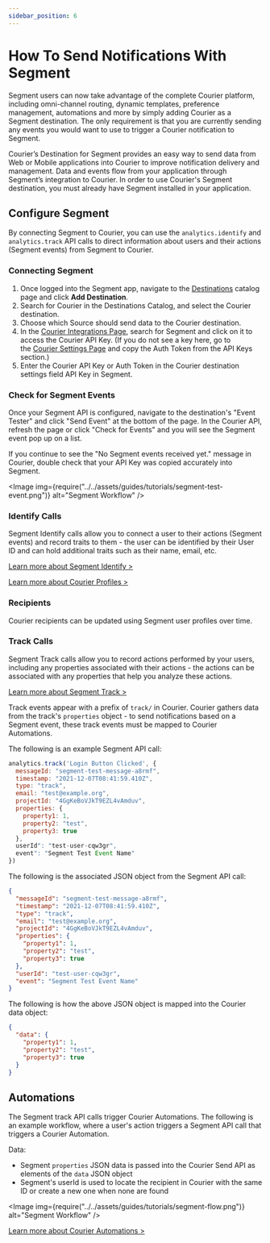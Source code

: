 ```yaml
---
sidebar_position: 6
---
```



# How To Send Notifications With Segment

Segment users can now take advantage of the complete Courier platform, including omni-channel routing, dynamic templates, preference management, automations and more by simply adding Courier as a Segment destination. The only requirement is that you are currently sending any events you would want to use to trigger a Courier notification to Segment.

Courier’s Destination for Segment provides an easy way to send data from Web or Mobile applications into Courier to improve notification delivery and management. Data and events flow from your application through Segment’s integration to Courier. In order to use Courier's Segment destination, you must already have Segment installed in your application.

## Configure Segment

By connecting Segment to Courier, you can use the `analytics.identify` and `analytics.track` API calls to direct information about users and their actions (Segment events) from Segment to Courier.

### Connecting Segment

1. Once logged into the Segment app, navigate to the [Destinations](https://app.segment.com/courier-shreya/destinations) catalog page and click **Add Destination**.
2. Search for Courier in the Destinations Catalog, and select the Courier destination.
3. Choose which Source should send data to the Courier destination.
4. In the [Courier Integrations Page](https://app.courier.com/integrations), search for Segment and click on it to access the Courier API Key. (If you do not see a key here, go to the [Courier Settings Page](https://app.courier.com/settings) and copy the Auth Token from the API Keys section.)
5. Enter the Courier API Key or Auth Token in the Courier destination settings field API Key in Segment.

### Check for Segment Events

Once your Segment API is configured, navigate to the destination's "Event Tester" and click "Send Event" at the bottom of the page. In the Courier API, refresh the page or click "Check for Events" and you will see the Segment event pop up on a list.

If you continue to see the "No Segment events received yet." message in Courier, double check that your API Key was copied accurately into Segment.

<Image
  img={require("../../assets/guides/tutorials/segment-test-event.png")}
  alt="Segment Workflow"
/>

### Identify Calls

Segment Identify calls allow you to connect a user to their actions (Segment events) and record traits to them - the user can be identified by their User ID and can hold additional traits such as their name, email, etc.

[Learn more about Segment Identify >](https://segment.com/docs/connections/spec/identify/)

[Learn more about Courier Profiles >](../../reference/profiles/intro.mdx)

### Recipients

Courier recipients can be updated using Segment user profiles over time.

### Track Calls

Segment Track calls allow you to record actions performed by your users, including any properties associated with their actions - the actions can be associated with any properties that help you analyze these actions.

[Learn more about Segment Track >](https://segment.com/docs/connections/spec/track/)

Track events appear with a prefix of `track/` in Courier. Courier gathers data from the track's `properties` object - to send notifications based on a Segment event, these track events must be mapped to Courier Automations.

The following is an example Segment API call:

```jsx
analytics.track('Login Button Clicked', {
  messageId: "segment-test-message-a8rmf",
  timestamp: "2021-12-07T08:41:59.410Z",
  type: "track",
  email: "test@example.org",
  projectId: "4GgKeBoVJkT9EZL4vAmduv",
  properties: {
    property1: 1,
    property2: "test",
    property3: true
  },
  userId": "test-user-cqw3gr",
  event": "Segment Test Event Name"
})
```

The following is the associated JSON object from the Segment API call:

```json
{
  "messageId": "segment-test-message-a8rmf",
  "timestamp": "2021-12-07T08:41:59.410Z",
  "type": "track",
  "email": "test@example.org",
  "projectId": "4GgKeBoVJkT9EZL4vAmduv",
  "properties": {
    "property1": 1,
    "property2": "test",
    "property3": true
  },
  "userId": "test-user-cqw3gr",
  "event": "Segment Test Event Name"
}
```

The following is how the above JSON object is mapped into the Courier data object:

```json
{
  "data": {
    "property1": 1,
    "property2": "test",
    "property3": true
  }
}
```

## Automations

The Segment track API calls trigger Courier Automations. The following is an example workflow, where a user's action triggers a Segment API call that triggers a Courier Automation.

Data:

- Segment `properties` JSON data is passed into the Courier Send API as elements of the `data` JSON object
- Segment's userId is used to locate the recipient in Courier with the same ID or create a new one when none are found

<Image img={require("../../assets/guides/tutorials/segment-flow.png")} alt="Segment Workflow" />

[Learn more about Courier Automations >](./how-to-automate-message-sequences.mdx)
